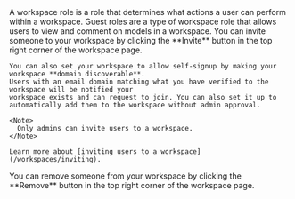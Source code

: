<AccordionGroup>
  <Accordion title="What is a workspace role?">
    A workspace role is a role that determines what actions a user can perform within a workspace.
  </Accordion>
  <Accordion title="What are guest roles?">
    Guest roles are a type of workspace role that allows users to view and comment on models in a workspace.
  </Accordion>
  <Accordion title="How do I invite someone to my workspace?">
    You can invite someone to your workspace by clicking the **Invite** button in the top right corner of the workspace page.
  
    You can also set your workspace to allow self-signup by making your workspace **domain discoverable**.
    Users with an email domain matching what you have verified to the workspace will be notified your 
    workspace exists and can request to join. You can also set it up to automatically add them to the workspace without admin approval.

    <Note>
      Only admins can invite users to a workspace.
    </Note>

    Learn more about [inviting users to a workspace](/workspaces/inviting).
  </Accordion>
  <Accordion title="How do I remove someone from my workspace?">
    You can remove someone from your workspace by clicking the **Remove** button in the top right corner of the workspace page.
  </Accordion>
</AccordionGroup>

